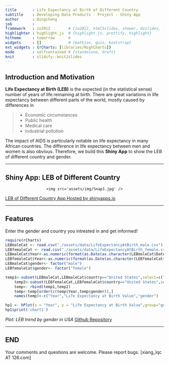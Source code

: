 ```yaml
---
title       : Life Expectancy at Birth of Different Country
subtitle    : Developing Data Products - Project - Shiny App
author      : Qingcheng
job         : 
framework   : io2012        # {io2012, html5slides, shower, dzslides, ...}
highlighter : highlight.js  # {highlight.js, prettify, highlight}
hitheme     : tomorrow      # 
widgets     : []            # {mathjax, quiz, bootstrap}
ext_widgets : {rCharts: [libraries/HighCharts]}
mode        : selfcontained # {standalone, draft}
knit        : slidify::knit2slides
---
```


## Introduction and Motivation
**Life Expectancy at Birth (LEB)** is the expected (in the statistical sense) number of years of life remaining at birth. There are great variations in life expectancy between different parts of the world, mostly caused by differences in 

> * Economic circumstances
> * Public health
> * Medical care 
> * Industrial pollution

The impact of AIDS is particularly notable on life expectancy in many African countries. The difference in life expectancy between men and women is also obvious. Therefore, we build this **Shiny App** to show the LEB of different country and gender.

--- 

## Shiny App: LEB of Different Country
<div style='text-align: center;'>
    <img src='assets/img/Snap1.jpg' />
</div> 
[LEB of Different Country App Hosted by shinyapps.io](http://uhuruqingcheng.shinyapps.io/shiny) 

---

## Features

Enter the gender and country you intrested in and get informed!

```r
require(rCharts)
LEBmaleCat <- read.csv("./assets/data/LifeExpectancyAtBirth_male.csv")
LEBfemaleCat <- read.csv("./assets/data/LifeExpectancyAtBirth_female.csv")
LEBmaleCat$Year<-as.numeric(format(as.Date(as.character(LEBmaleCat$Date),format="%d/%m/%Y"),"%Y"))
LEBfemaleCat$Year<-as.numeric(format(as.Date(as.character(LEBfemaleCat$Date),format="%d/%m/%Y"),"%Y"))
LEBmaleCat$gender<- factor("male")
LEBfemaleCat$gender<- factor("female")

temp1<-subset(LEBmaleCat,LEBmaleCat$country=="United States",select=c("Year","Value","gender"))
    temp2<-subset(LEBfemaleCat,LEBfemaleCat$country=="United States",select=c("Year","Value","gender"))
    temp<- rbind(temp1,temp2)
    temp<-temp[order(c(temp$Year,temp$gender)),]
    names(temp)<-c("Year","Life Expectancy at Birth Value","gender")

hp1 <- hPlot(x = "Year", y = "Life Expectancy at Birth Value",group="gender", data = temp, type = "line")
hp1$print('chart1')
```

*Plot: LEB trend by gender in USA* [Github Repository](https://github.com/uhuruqingcheng/DevelopingDataProducts_Project)

---

## END


Your comments and questions are welcome. Please report bugs. [xiang_lqc AT 126.com]
